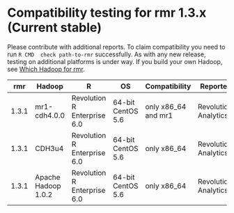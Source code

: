 # Compatibility testing for rmr 1.3.x (Current stable)
Please contribute with additional reports. To claim compatibility you need to run `R CMD  check path-to-rmr` successfully.
As with any new release, testing on additional platforms is under way. If you build your own Hadoop, see [Which Hadoop for rmr](https://github.com/RevolutionAnalytics/RHadoop/wiki/Which-Hadoop-for-rmr).

<table>
<thead>
<tr><th>rmr</th><th>Hadoop</th><th>R</th><th>OS</th><th>Compatibility</th><th>Reporter</th></tr>
</thead>
<tbody>
<tr><td>1.3.1</td><td>mr1-cdh4.0.0</td><td>Revolution R Enterprise 6.0</td><td>64-bit CentOS 5.6</td><td>only x86_64 and mr1</td><td>Revolution Analytics</td></tr>
<tr><td>1.3.1</td><td>CDH3u4</td><td>Revolution R Enterprise 6.0</td><td>64-bit CentOS 5.6</td><td>only x86_64</td><td>Revolution Analytics</td></tr>
<tr><td>1.3.1</td><td>Apache Hadoop 1.0.2</td><td>Revolution R Enterprise 6.0</td><td>64-bit CentOS 5.6</td><td>only x86_64</td><td>Revolution Analytics</td></tr>
</tbody>
</table>